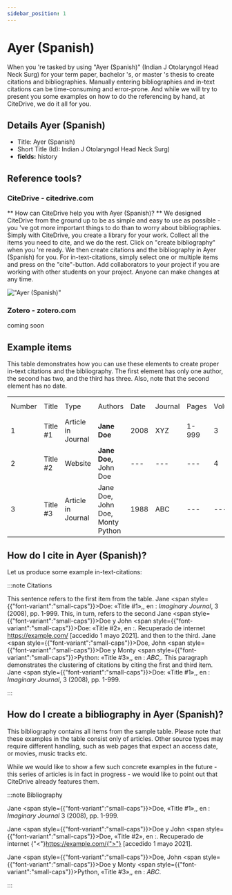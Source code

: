 ```yaml
---
sidebar_position: 1
---
```


# Ayer (Spanish)

When you 're tasked by using "Ayer (Spanish)" (Indian J Otolaryngol Head Neck Surg) for your term paper, bachelor 's, or master 's thesis to create citations and bibliographies.
Manually entering bibliographies and in-text citations can be time-consuming and error-prone. And while we will try to present you some examples on how to do the referencing by hand, at CiteDrive, we do it all for you.

## Details  Ayer (Spanish)
* Title: Ayer (Spanish)
* Short Title (Id): Indian J Otolaryngol Head Neck Surg)
* **fields:** history

## Reference tools?
### CiteDrive - citedrive.com
** How can CiteDrive help you with Ayer (Spanish)? **
We designed CiteDrive from the ground up to be as simple and easy to use as possible - you 've got more important things to do than to worry about bibliographies. Simply with CiteDrive, you create a library for your work. Collect all the items you need to cite, and we do the rest. Click on "create bibliography" when you 're ready. We then create citations and the bibliography in Ayer (Spanish) for you. For in-text-citations, simply select one or multiple items and press on the "cite"-button. Add collaborators to your project if you are working with other students on your project. Anyone can make changes at any time.


!["Ayer (Spanish)"](images/ayer-spanish.svg "Choose Ayer (Spanish) in the CiteDrive App")

### Zotero - zotero.com

coming soon

## Example items

This table demonstrates how you can use these elements to create proper in-text citations and the bibliography. The first element has only one author, the second has two, and the third has three. Also, note that the second element has no date.


<table>
  <tr>
   <td>Number
   </td>
   <td>Title
   </td>
   <td>Type
   </td>
   <td>Authors
   </td>
   <td>Date
   </td>
   <td>Journal
   </td>
   <td>Pages
   </td>
   <td>Volume
   </td>
   <td>Issue
   </td>
   <td>Access Date
   </td>
  </tr>
  <tr>
   <td>1
   </td>
   <td>Title #1
   </td>
   <td>Article in Journal
   </td>
   <td><strong>Jane Doe</strong>
   </td>
   <td>2008
   </td>
   <td>XYZ
   </td>
   <td>1-999
   </td>
   <td>3
   </td>
   <td>2
   </td>
   <td>--
   </td>
  </tr>
  <tr>
   <td>
2
   </td>
   <td>Title #2
   </td>
   <td>Website
   </td>
   <td><strong>Jane Doe, </strong>John Doe
   </td>
   <td>---
   </td>
   <td>---
   </td>
   <td>---
   </td>
   <td>4
   </td>
   <td>---
   </td>
   <td>2020-05-01
   </td>
  </tr>
  <tr>
   <td>3
   </td>
   <td>Title #3
   </td>
   <td>Article in Journal
   </td>
   <td>Jane Doe, John Doe, Monty Python
   </td>
   <td>1988
   </td>
   <td>ABC
   </td>
   <td>---
   </td>
   <td>---
   </td>
   <td>16
   </td>
   <td>---
   </td>
  </tr>
</table>



## How do I cite in  Ayer (Spanish)?

Let us produce some example in-text-citations:

:::note Citations


This sentence refers to the first item from the table. Jane <span style={{"font-variant":"small-caps"}}>Doe</span>: «Title #1»,, en : <i>Imaginary Journal</i>, 3 (2008), pp. 1-999. This, in turn, refers to the second Jane <span style={{"font-variant":"small-caps"}}>Doe</span> y John  <span style={{"font-variant":"small-caps"}}>Doe</span>: «Title #2», en :. Recuperado de internet <https://example.com/> [accedido 1 mayo 2021].
and then to the third.  Jane <span style={{"font-variant":"small-caps"}}>Doe</span>, John <span style={{"font-variant":"small-caps"}}>Doe</span> y Monty <span style={{"font-variant":"small-caps"}}>Python</span>: «Title #3»,, en : <i>ABC</i>,.
This paragraph demonstrates the clustering of citations by citing the first and third item. Jane <span style={{"font-variant":"small-caps"}}>Doe</span>: «Title #1»,, en : <i>Imaginary Journal</i>, 3 (2008), pp. 1-999.

:::

## How do I create a bibliography in Ayer (Spanish)?

This bibliography contains all items from the sample table. Please note that these examples in the table consist only of articles. Other source types may require different handling, such as web pages that expect an access date, or movies, music tracks etc.

While we would like to show a few such concrete examples in the future - this series of articles is in fact in progress - we would like to point out that CiteDrive already features them.

:::note Bibliography

Jane <span style={{"font-variant":"small-caps"}}>Doe</span>, «Title #1»,, en : <i>Imaginary Journal</i> 3 (2008), pp. 1-999.

Jane <span style={{"font-variant":"small-caps"}}>Doe</span> y John  <span style={{"font-variant":"small-caps"}}>Doe</span>, «Title #2», en :. Recuperado de internet {"<"}https://example.com/{">"} [accedido 1 mayo 2021].

Jane <span style={{"font-variant":"small-caps"}}>Doe</span>, John <span style={{"font-variant":"small-caps"}}>Doe</span> y Monty <span style={{"font-variant":"small-caps"}}>Python</span>, «Title #3»,, en : <i>ABC</i>.



:::


        